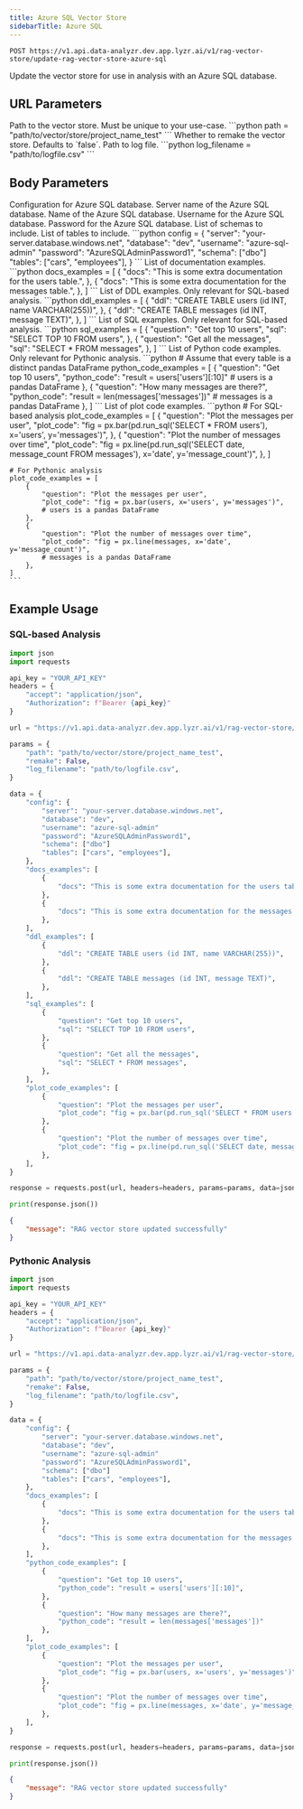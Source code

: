 ```yaml
---
title: Azure SQL Vector Store
sidebarTitle: Azure SQL
---
```


```http
POST https://v1.api.data-analyzr.dev.app.lyzr.ai/v1/rag-vector-store/update-rag-vector-store-azure-sql
```

Update the vector store for use in analysis with an Azure SQL database.

## URL Parameters

<ParamField path='path' type='string' required>
    Path to the vector store. Must be unique to your use-case. 
    ```python
    path = "path/to/vector/store/project_name_test"
    ```
</ParamField>

<ParamField path='remake' type='boolean'>
    Whether to remake the vector store. Defaults to `false`.
</ParamField>

<ParamField path='log_filename' type='string'>
    Path to log file. 
    ```python
    log_filename = "path/to/logfile.csv"
    ```
</ParamField>

## Body Parameters

<ParamField path="config" type="dictionary" required>
    Configuration for Azure SQL database.
    <Expandable title="properties">
        <ParamField path="server" type="string" required>
            Server name of the Azure SQL database.
        </ParamField>
        <ParamField path="database" type="string" required>
            Name of the Azure SQL database.
        </ParamField>
        <ParamField path="username" type="string" required>
            Username for the Azure SQL database.
        </ParamField>
        <ParamField path="password" type="string" required>
            Password for the Azure SQL database.
        </ParamField>
        <ParamField path="schema" type="list of strings">
            List of schemas to include.
        </ParamField>
        <ParamField path="tables" type="list of strings">
            List of tables to include.
        </ParamField>
    </Expandable>
    ```python
    config = {
        "server": "your-server.database.windows.net",
        "database": "dev",
        "username": "azure-sql-admin"
        "password": "AzureSQLAdminPassword1",
        "schema": ["dbo"]
        "tables": ["cars", "employees"],
    }
    ```
</ParamField>

<ParamField path="docs_examples" type="list of dictionaries">
    List of documentation examples.
    ```python
    docs_examples = [
        {
            "docs": "This is some extra documentation for the users table.",
        },
        {
            "docs": "This is some extra documentation for the messages table.",
        },
    ]
    ```
</ParamField>

<ParamField path="ddl_examples" type="list of dictionaries">
    List of DDL examples. Only relevant for SQL-based analysis.
    ```python
    ddl_examples = [
        {
            "ddl": "CREATE TABLE users (id INT, name VARCHAR(255))",
        },
        {
            "ddl": "CREATE TABLE messages (id INT, message TEXT)",
        },
    ]
    ```
</ParamField>

<ParamField path="sql_examples" type="list of dictionaries">
    List of SQL examples. Only relevant for SQL-based analysis.
    ```python
    sql_examples = [
        {
            "question": "Get top 10 users",
            "sql": "SELECT TOP 10 FROM users",
        },
        {
            "question": "Get all the messages",
            "sql": "SELECT * FROM messages",
        },
    ]
    ```
</ParamField>

<ParamField path="python_code_examples" type="list of dictionaries">
    List of Python code examples. Only relevant for Pythonic analysis.
    ```python
    # Assume that every table is a distinct pandas DataFrame
    python_code_examples = [
        {
            "question": "Get top 10 users",
            "python_code": "result = users['users'][:10]"
            # users is a pandas DataFrame
        },
        {
            "question": "How many messages are there?",
            "python_code": "result = len(messages['messages'])"
            # messages is a pandas DataFrame
        },
    ]
    ```
</ParamField>

<ParamField path="plot_code_examples" type="list of dictionaries">
    List of plot code examples.
    ```python
    # For SQL-based analysis
    plot_code_examples = [
        {
            "question": "Plot the messages per user",
            "plot_code": "fig = px.bar(pd.run_sql('SELECT * FROM users'), x='users', y='messages')",
        },
        {
            "question": "Plot the number of messages over time",
            "plot_code": "fig = px.line(pd.run_sql('SELECT date, message_count FROM messages'), x='date', y='message_count')",
        },
    ]

    # For Pythonic analysis
    plot_code_examples = [
        {
            "question": "Plot the messages per user",
            "plot_code": "fig = px.bar(users, x='users', y='messages')",
            # users is a pandas DataFrame
        },
        {
            "question": "Plot the number of messages over time",
            "plot_code": "fig = px.line(messages, x='date', y='message_count')",
            # messages is a pandas DataFrame
        },
    ]
    ```
</ParamField>

## Example Usage

### SQL-based Analysis

```python
import json
import requests

api_key = "YOUR_API_KEY"
headers = {
    "accept": "application/json",
    "Authorization": f"Bearer {api_key}"
}

url = "https://v1.api.data-analyzr.dev.app.lyzr.ai/v1/rag-vector-store/update-rag-vector-store-azure-sql"

params = {
    "path": "path/to/vector/store/project_name_test",
    "remake": False,
    "log_filename": "path/to/logfile.csv",
}

data = {
    "config": {
        "server": "your-server.database.windows.net",
        "database": "dev",
        "username": "azure-sql-admin"
        "password": "AzureSQLAdminPassword1",
        "schema": ["dbo"]
        "tables": ["cars", "employees"],
    },
    "docs_examples": [
        {
            "docs": "This is some extra documentation for the users table.",
        },
        {
            "docs": "This is some extra documentation for the messages table.",
        },
    ],
    "ddl_examples": [
        {
            "ddl": "CREATE TABLE users (id INT, name VARCHAR(255))",
        },
        {
            "ddl": "CREATE TABLE messages (id INT, message TEXT)",
        },
    ],
    "sql_examples": [
        {
            "question": "Get top 10 users",
            "sql": "SELECT TOP 10 FROM users",
        },
        {
            "question": "Get all the messages",
            "sql": "SELECT * FROM messages",
        },
    ],
    "plot_code_examples": [
        {
            "question": "Plot the messages per user",
            "plot_code": "fig = px.bar(pd.run_sql('SELECT * FROM users'), x='users', y='messages')",
        },
        {
            "question": "Plot the number of messages over time",
            "plot_code": "fig = px.line(pd.run_sql('SELECT date, message_count FROM messages'), x='date', y='message_count')",
        },
    ],
}

response = requests.post(url, headers=headers, params=params, data=json.dumps(data))

print(response.json())
```
```json
{
    "message": "RAG vector store updated successfully"
}
```
### Pythonic Analysis

```python
import json
import requests

api_key = "YOUR_API_KEY"
headers = {
    "accept": "application/json",
    "Authorization": f"Bearer {api_key}"
}

url = "https://v1.api.data-analyzr.dev.app.lyzr.ai/v1/rag-vector-store/update-rag-vector-store-azure-sql"

params = {
    "path": "path/to/vector/store/project_name_test",
    "remake": False,
    "log_filename": "path/to/logfile.csv",
}

data = {
    "config": {
        "server": "your-server.database.windows.net",
        "database": "dev",
        "username": "azure-sql-admin"
        "password": "AzureSQLAdminPassword1",
        "schema": ["dbo"]
        "tables": ["cars", "employees"],
    },
    "docs_examples": [
        {
            "docs": "This is some extra documentation for the users table.",
        },
        {
            "docs": "This is some extra documentation for the messages table.",
        },
    ],
    "python_code_examples": [
        {
            "question": "Get top 10 users",
            "python_code": "result = users['users'][:10]",
        },
        {
            "question": "How many messages are there?",
            "python_code": "result = len(messages['messages'])"
        },
    ],
    "plot_code_examples": [
        {
            "question": "Plot the messages per user",
            "plot_code": "fig = px.bar(users, x='users', y='messages')",
        },
        {
            "question": "Plot the number of messages over time",
            "plot_code": "fig = px.line(messages, x='date', y='message_count')",
        },
    ],
}

response = requests.post(url, headers=headers, params=params, data=json.dumps(data))

print(response.json())
```
```json
{
    "message": "RAG vector store updated successfully"
}
```